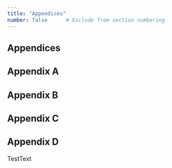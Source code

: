 ```yaml
---
title: "Appendices" 
number: false      # Exclude from section numbering
---
```


## Appendices

## Appendix A

## Appendix B

## Appendix C

## Appendix D

TestText

<!-- ## Affidavit -->